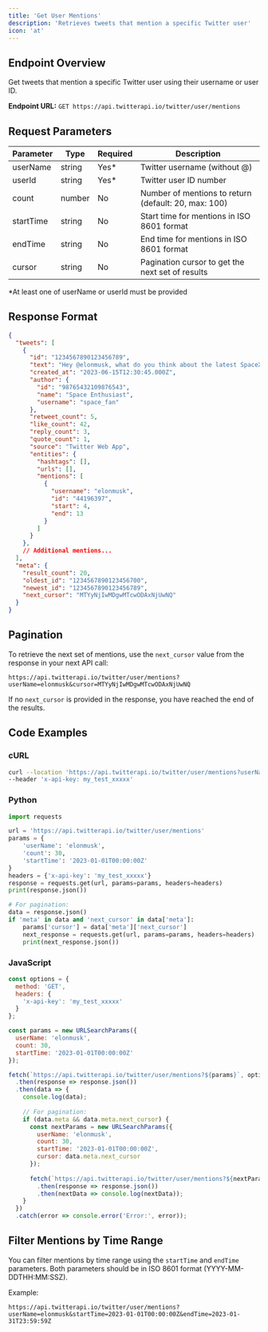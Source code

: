 ```yaml
---
title: 'Get User Mentions'
description: 'Retrieves tweets that mention a specific Twitter user'
icon: 'at'
---
```


## Endpoint Overview

Get tweets that mention a specific Twitter user using their username or user ID.

**Endpoint URL:** `GET https://api.twitterapi.io/twitter/user/mentions`

## Request Parameters

| Parameter  | Type    | Required | Description                                           |
| ---------- | ------- | -------- | ----------------------------------------------------- |
| userName   | string  | Yes*     | Twitter username (without @)                          |
| userId     | string  | Yes*     | Twitter user ID number                                |
| count      | number  | No       | Number of mentions to return (default: 20, max: 100)  |
| startTime  | string  | No       | Start time for mentions in ISO 8601 format            |
| endTime    | string  | No       | End time for mentions in ISO 8601 format              |
| cursor     | string  | No       | Pagination cursor to get the next set of results      |

*At least one of userName or userId must be provided

## Response Format

```json
{
  "tweets": [
    {
      "id": "1234567890123456789",
      "text": "Hey @elonmusk, what do you think about the latest SpaceX launch?",
      "created_at": "2023-06-15T12:30:45.000Z",
      "author": {
        "id": "98765432109876543",
        "name": "Space Enthusiast",
        "username": "space_fan"
      },
      "retweet_count": 5,
      "like_count": 42,
      "reply_count": 3,
      "quote_count": 1,
      "source": "Twitter Web App",
      "entities": {
        "hashtags": [],
        "urls": [],
        "mentions": [
          {
            "username": "elonmusk",
            "id": "44196397",
            "start": 4,
            "end": 13
          }
        ]
      }
    },
    // Additional mentions...
  ],
  "meta": {
    "result_count": 20,
    "oldest_id": "1234567890123456700",
    "newest_id": "1234567890123456789",
    "next_cursor": "MTYyNjIwMDgwMTcwODAxNjUwNQ"
  }
}
```

## Pagination

To retrieve the next set of mentions, use the `next_cursor` value from the response in your next API call:

```
https://api.twitterapi.io/twitter/user/mentions?userName=elonmusk&cursor=MTYyNjIwMDgwMTcwODAxNjUwNQ
```

If no `next_cursor` is provided in the response, you have reached the end of the results.

## Code Examples

### cURL

```bash
curl --location 'https://api.twitterapi.io/twitter/user/mentions?userName=elonmusk&count=30' \
--header 'x-api-key: my_test_xxxxx'
```

### Python

```python
import requests

url = 'https://api.twitterapi.io/twitter/user/mentions'
params = {
    'userName': 'elonmusk',
    'count': 30,
    'startTime': '2023-01-01T00:00:00Z'
}
headers = {'x-api-key': 'my_test_xxxxx'}
response = requests.get(url, params=params, headers=headers)
print(response.json())

# For pagination:
data = response.json()
if 'meta' in data and 'next_cursor' in data['meta']:
    params['cursor'] = data['meta']['next_cursor']
    next_response = requests.get(url, params=params, headers=headers)
    print(next_response.json())
```

### JavaScript

```javascript
const options = {
  method: 'GET',
  headers: {
    'x-api-key': 'my_test_xxxxx'
  }
};

const params = new URLSearchParams({
  userName: 'elonmusk',
  count: 30,
  startTime: '2023-01-01T00:00:00Z'
});

fetch(`https://api.twitterapi.io/twitter/user/mentions?${params}`, options)
  .then(response => response.json())
  .then(data => {
    console.log(data);
    
    // For pagination:
    if (data.meta && data.meta.next_cursor) {
      const nextParams = new URLSearchParams({
        userName: 'elonmusk',
        count: 30,
        startTime: '2023-01-01T00:00:00Z',
        cursor: data.meta.next_cursor
      });
      
      fetch(`https://api.twitterapi.io/twitter/user/mentions?${nextParams}`, options)
        .then(response => response.json())
        .then(nextData => console.log(nextData));
    }
  })
  .catch(error => console.error('Error:', error));
```

## Filter Mentions by Time Range

You can filter mentions by time range using the `startTime` and `endTime` parameters. Both parameters should be in ISO 8601 format (YYYY-MM-DDTHH:MM:SSZ).

Example:
```
https://api.twitterapi.io/twitter/user/mentions?userName=elonmusk&startTime=2023-01-01T00:00:00Z&endTime=2023-01-31T23:59:59Z
```
